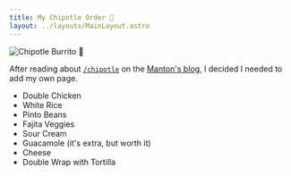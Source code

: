 ```yaml
---
title: My Chipotle Order 🌯
layout: ../layouts/MainLayout.astro
---
```


![Chipotle Burrito 🌯](../assets/burrito.png)

After reading about [`/chipotle`](https://slashpages.net#chipotle) on the [Manton's blog](https://www.manton.org/2024/05/29/today-i-learned.html), I decided I needed to add my own page.

- Double Chicken
- White Rice
- Pinto Beans
- Fajita Veggies
- Sour Cream
- Guacamole (it's extra, but worth it)
- Cheese
- Double Wrap with Tortilla


